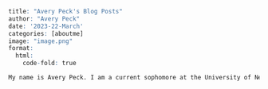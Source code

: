 ```r
title: "Avery Peck's Blog Posts" 
author: "Avery Peck"
date: '2023-22-March'
categories: [aboutme]
image: "image.png"
format: 
  html:
    code-fold: true
```
```r
My name is Avery Peck. I am a current sophomore at the University of Nebraska- Lincoln. I am majoring in Sports Broadcasting, hoping to become a sideline reporter in the near future.
```

